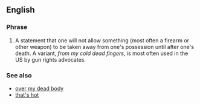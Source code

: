 ==English==

===Phrase===
{{head|en|phrase|head=[[from]] [[my]] [[cold]], [[dead]] [[hands]]}}

# {{context|idiomatic}} A statement that one will not allow something (most often a firearm or other weapon) to be taken away from one's possession until after one's death. A variant, ''from my cold dead fingers'', is most often used in the US by gun rights advocates.

===See also===
* [[over my dead body]]
* [[that's hot]]